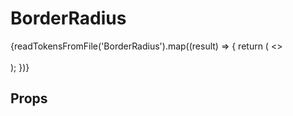 
<Meta title="Presenters/BorderRadius" component={BorderRadius} />

# BorderRadius

<div>
  {readTokensFromFile('BorderRadius').map((result) => {
    return (
      <>
        <BorderRadius
          name={result.declaration}
          value={result.value}
        ></BorderRadius>
        <br></br>
      </>
    );
  })}
</div>

## Props

<Props of={BorderRadius} />
